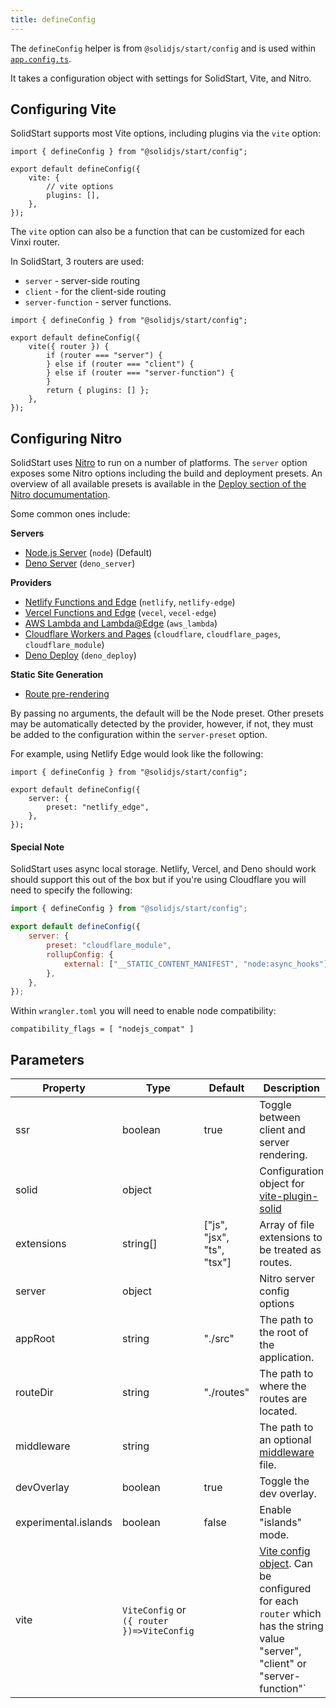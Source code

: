 ```yaml
---
title: defineConfig
---
```


The `defineConfig` helper is from `@solidjs/start/config` and is used within [`app.config.ts`](/solid-start/reference/entrypoints/app-config).

It takes a configuration object with settings for SolidStart, Vite, and Nitro.

## Configuring Vite

SolidStart supports most Vite options, including plugins via the `vite` option:

```tsx
import { defineConfig } from "@solidjs/start/config";

export default defineConfig({
	vite: {
		// vite options
		plugins: [],
	},
});
```

The `vite` option can also be a function that can be customized for each Vinxi router. 

In SolidStart, 3 routers are used:
- `server` - server-side routing
- `client` -  for the client-side routing
- `server-function` - server functions.

```tsx
import { defineConfig } from "@solidjs/start/config";

export default defineConfig({
	vite({ router }) {
		if (router === "server") {
		} else if (router === "client") {
		} else if (router === "server-function") {
		}
		return { plugins: [] };
	},
});
```

## Configuring Nitro

SolidStart uses [Nitro](https://nitro.unjs.io/) to run on a number of platforms. 
The `server` option exposes some Nitro options including the build and deployment presets. 
An overview of all available presets is available in the [Deploy section of the Nitro documumentation](https://nitro.unjs.io/deploy).

 Some common ones include:

**Servers**

- [Node.js Server](https://nitro.unjs.io/deploy/runtimes/node#handler-advanced) (`node`) (Default)
- [Deno Server](https://nitro.unjs.io/deploy/runtimes/deno) (`deno_server`)

**Providers**

- [Netlify Functions and Edge](https://nitro.unjs.io/deploy/providers/netlify) (`netlify`, `netlify-edge`)
- [Vercel Functions and Edge](https://nitro.unjs.io/deploy/providers/vercel) (`vecel`, `vecel-edge`)
- [AWS Lambda and Lambda@Edge](https://nitro.unjs.io/deploy/providers/aws) (`aws_lambda`)
- [Cloudflare Workers and Pages](https://nitro.unjs.io/deploy/providers/cloudflare) (`cloudflare`, `cloudflare_pages`, `cloudflare_module`)
- [Deno Deploy](https://nitro.unjs.io/deploy/providers/deno-deploy) (`deno_deploy`)

**Static Site Generation**

- [Route pre-rendering](/solid-start/building-your-application/route-prerendering)

By passing no arguments, the default will be the Node preset.
Other presets may be automatically detected by the provider, however, if not, they must be added to the configuration within the `server-preset` option.

For example, using Netlify Edge would look like the following:

```tsx
import { defineConfig } from "@solidjs/start/config";

export default defineConfig({
	server: {
		preset: "netlify_edge",
	},
});
```

#### Special Note

SolidStart uses async local storage. 
Netlify, Vercel, and Deno should work should support this out of the box but if you're using Cloudflare you will need to specify the following:

```js
import { defineConfig } from "@solidjs/start/config";

export default defineConfig({
	server: {
		preset: "cloudflare_module",
		rollupConfig: {
			external: ["__STATIC_CONTENT_MANIFEST", "node:async_hooks"],
		},
	},
});
```

Within `wrangler.toml` you will need to enable node compatibility:


```
compatibility_flags = [ "nodejs_compat" ]
```

## Parameters

| Property             | Type                                       | Default                    | Description                                                                                                                                                                  |
| -------------------- | ------------------------------------------ | -------------------------- | ---------------------------------------------------------------------------------------------------------------------------------------------------------------------------- |
| ssr                  | boolean                                    | true                       | Toggle between client and server rendering.                                                                                                                                  |
| solid                | object                                     |                            | Configuration object for [vite-plugin-solid](https://github.com/solidjs/vite-plugin-solid)                                                                                   |
| extensions           | string[]                                   | ["js", "jsx", "ts", "tsx"] | Array of file extensions to be treated as routes.                                                                                                                            |
| server               | object                                     |                            | Nitro server config options                                                                                                                                                  |
| appRoot              | string                                     | "./src"                    | The path to the root of the application.                                                                                                                                     |
| routeDir             | string                                     | "./routes"                 | The path to where the routes are located.                                                                                                                                    |
| middleware           | string                                     |                            | The path to an optional [middleware](/solid-start/advanced/middleware) file.                                                                                                 |
| devOverlay           | boolean                                    | true                       | Toggle the dev overlay.                                                                                                                                                      |
| experimental.islands | boolean                                    | false                      | Enable "islands" mode.                                                                                                                                                       |
| vite                 | `ViteConfig` or `({ router })=>ViteConfig` |                            | [Vite config object](https://vitejs.dev/config/shared-options.html). Can be configured for each `router` which has the string value "server", "client" or "server-function"` |
